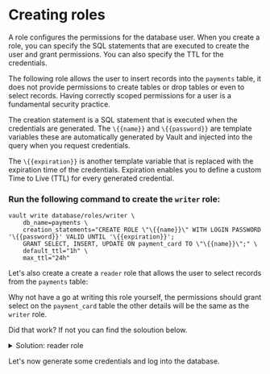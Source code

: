# Creating roles

A role configures the permissions for the database user. When you create a role, you can specify 
the SQL statements that are executed to create the user and grant permissions. 
You can also specify the TTL for the credentials.

The following role allows the user to insert records into the `payments` table, it does not 
provide permissions to create tables or drop tables or even to select records. Having correctly 
scoped permissions for a user is a fundamental security practice.

The creation statement is a SQL statement that is executed when the credentials are generated. 
The `\{{name}}` and `\{{password}}` are template variables these are automatically generated by Vault
and injected into the query when you request credentials.

The `\{{expiration}}` is another template 
variable that is replaced with the expiration time of the credentials. Expiration enables you to 
define a custom Time to Live (TTL) for every generated credential.

### Run the following command to create the `writer` role:

```shell
vault write database/roles/writer \
    db_name=payments \
    creation_statements="CREATE ROLE \"\{{name}}\" WITH LOGIN PASSWORD '\{{password}}' VALID UNTIL '\{{expiration}}'; 
    GRANT SELECT, INSERT, UPDATE ON payment_card TO \"\{{name}}\";" \
    default_ttl="1h" \
    max_ttl="24h"
```


Let's also create a create a `reader` role that allows the user to select records from the `payments` table:

Why not have a go at writing this role yourself, the permissions should grant select on the `payment_card` table
the other details will be the same as the `writer` role.

Did that work? If not you can find the soloution below.

<p>
<details>
  <summary style=\{{ fontSize: '18px', color: 'rgb(84, 128, 178)', fontWeight: 'medium' }} >Solution: reader role</summary>


```shell
vault write database/roles/reader \
    db_name=payments \
    creation_statements="CREATE ROLE \"\{{name}}\" WITH LOGIN PASSWORD '\{{password}}' VALID UNTIL '\{{expiration}}'; 
    GRANT SELECT ON payment_card TO \"\{{name}}\";" \
    default_ttl="1h" \
    max_ttl="24h"
```

</details>
</p>

Let's now generate some credentials and log into the database.
